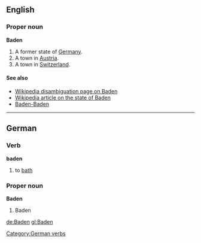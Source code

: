 ==English==
===Proper noun===
'''Baden'''

#A former state of [[Germany]].
#A town in [[Austria]].
#A town in [[Switzerland]].

====See also====
*[[w:Baden|Wikipedia disambiguation page on Baden]]
*[[w:State_of_Baden|Wikipedia article on the state of Baden]]
*[[Baden-Baden]]

----

==German==
===Verb===
'''baden'''

#to [[bath#Verb|bath]]

[[Category:German verbs]]

===Proper noun===
'''Baden'''

#Baden

[[de:Baden]]
[[gl:Baden]]